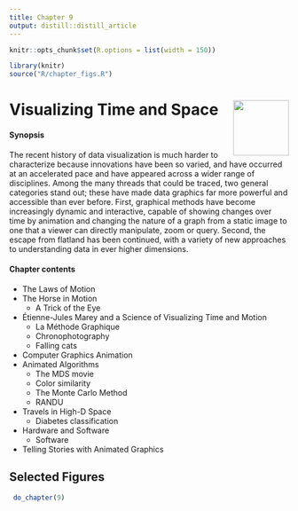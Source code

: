 ```yaml
---
title: Chapter 9
output: distill::distill_article
---
```


<script src="https://ajax.googleapis.com/ajax/libs/jquery/3.1.1/jquery.min.js"></script>

<style>
.zoomDiv {
  opacity: 0;
  position: fixed;
  top: 50%;
  left: 50%;
  z-index: 50;
  transform: translate(-50%, -50%);
  box-shadow: 10px 10px 50px #888888;
  max-height:100%;
}

.zoomImg {
  width: 100%;
}
</style>


<script type="text/javascript">
  $(document).ready(function() {
    $('body').prepend("<div class=\"zoomDiv\"><img src=\"\" class=\"zoomImg\"></div>");
    // onClick function for all plots (img's)
    $('img:not(.zoomImg)').click(function() {
      $('.zoomImg').attr('src', $(this).attr('src'));
      $('.zoomDiv').css({opacity: '1', width: '55%'});
    });
    // onClick function for zoomImg
    $('img.zoomImg').click(function() {
      $('.zoomDiv').css({opacity: '0', width: '0%'});
    });
  });
</script>

```r
knitr::opts_chunk$set(R.options = list(width = 150))

library(knitr)
source("R/chapter_figs.R")
```
# Visualizing Time and Space <img src="images/cartoons/muybridge.png" align="right" height="100px" /> 

<div class="chapterintro"><div class="chapterprelude">
#### Synopsis {-}
The recent history of data visualization is much harder to characterize because
innovations have been so varied, and have occurred at an accelerated pace and
have appeared across a wider range of disciplines.
Among the many threads that could be traced, two general categories stand out; these have made
data graphics far more powerful and accessible than ever before.
First, graphical methods have become increasingly dynamic and interactive,
capable of showing changes over time by animation and changing the nature of a graph
from a static image to one that a viewer can directly manipulate, zoom or query.
Second, the escape from flatland has been continued, with a variety of new approaches to 
understanding data in ever higher dimensions.
</div>

<div class="chaptercontents">
#### Chapter contents {-}
* The Laws of Motion 
* The Horse in Motion 
	+ A Trick of the Eye
* Étienne-Jules Marey and a Science of Visualizing Time and Motion
	+ La Méthode Graphique
	+ Chronophotography 
	+ Falling cats
* Computer Graphics Animation 
* Animated Algorithms 
	+ The MDS movie
	+ Color similarity
	+ The Monte Carlo Method
	+ RANDU
* Travels in High-D Space 
	+ Diabetes classification
* Hardware and Software
	+ Software
* Telling Stories with Animated Graphics 
</div></div>


## Selected Figures

```r
 do_chapter(9)
```
